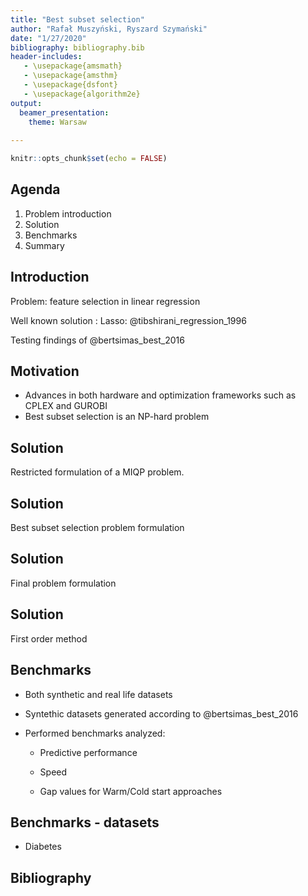 ```yaml
---
title: "Best subset selection"
author: "Rafał Muszyński, Ryszard Szymański"
date: "1/27/2020"
bibliography: bibliography.bib
header-includes:
   - \usepackage{amsmath}
   - \usepackage{amsthm}
   - \usepackage{dsfont}
   - \usepackage{algorithm2e}
output: 
  beamer_presentation:
    theme: Warsaw
  
---
```


```r
knitr::opts_chunk$set(echo = FALSE)
```

## Agenda

1. Problem introduction
2. Solution
3. Benchmarks
4. Summary

## Introduction
Problem: feature selection in linear regression
\begin{equation}
\begin{split}
y = X \beta + \epsilon \\ 
\min_{\beta} ||y - X \beta||_2^2 
\end{split}
\end{equation}

Well known solution : Lasso: @tibshirani_regression_1996
\begin{equation}
\min_{\beta} \frac{1}{2}||y - X \beta||_2^2 + \lambda ||\beta||_1
\end{equation}

Testing findings of @bertsimas_best_2016 

## Motivation

- Advances in both hardware and optimization frameworks such as CPLEX and GUROBI
- Best subset selection is an NP-hard problem


## Solution
Restricted formulation of a MIQP problem.

\begin{equation}
    \begin{split}
        &\min \alpha^TQ\alpha + \alpha^Ta \\
        \text{s.t. } \quad &A\alpha < b \\
        &\alpha_i \in \{0,1\}, i \in \mathcal{I} \\
        &\alpha_i \in I\!R, i \notin \mathcal{I}\\
    \end{split}
\end{equation}


## Solution
Best subset selection problem formulation

\begin{equation}
\label{eq:bertsimas_problem}
\begin{split}
    &\min_{\beta} ||y - X \beta||_2^2 \\ 
    \text{s.t. } \quad &||\beta||_0  \leq k \\
    &||\beta||_0  = \sum_{i=1}^p 1(\beta_i \neq 0)\\
\end{split}
\end{equation}

## Solution
Final problem formulation
\begin{equation}
\begin{split}
&\min_{\beta, z} \frac{1}{2} \beta^{T}(X^{T} X) \beta-\langle X'y, \beta \rangle+\frac{1}{2}\|y\|_{2}^{2} \\
\text { s.t. } \quad &(\beta_{i}, z'_{i}): \text{SOS-1}, \quad i=1, \ldots, p \\ 
&z'_{i} \in\{0,1\}, \quad i=1, \ldots, p \\
&\sum_{i=1}^{p} z'_{i} \geq p - k \\ 
&-\mathcal{M}_{U} \leq \beta_{i} \leq \mathcal{M}_{U}, \quad  i=1, \ldots, p  \\
\end{split}
\end{equation}

## Solution 
First order method
\SetKwRepeat{Do}{do}{while}
\begin{algorithm}[H]
\SetAlgoLined
\KwData{function: $g(\beta)$, parameter: L, convergence tolerance: $\epsilon$, parameter: k}
\KwResult{$\beta$ approximation}
 $\beta_1 \text{ random initialization, } \beta_1 \in I\!R, \|\beta\|_0 < k$\\
 \Do{$g(\beta_m) - g(\beta_{m+1}) \leq \epsilon$}{
    $\beta_{m+1} \in H_k(\beta_m - \frac{1}{L}\nabla g(\beta_m)) $
 }
 \caption{Discrete first-order method}
\end{algorithm}


## Benchmarks

- Both synthetic and real life datasets

- Syntethic datasets generated according to @bertsimas_best_2016

- Performed benchmarks analyzed:

  - Predictive performance
  
  - Speed
  
  - Gap values for Warm/Cold start approaches
  
## Benchmarks - datasets

- Diabetes

## Bibliography


